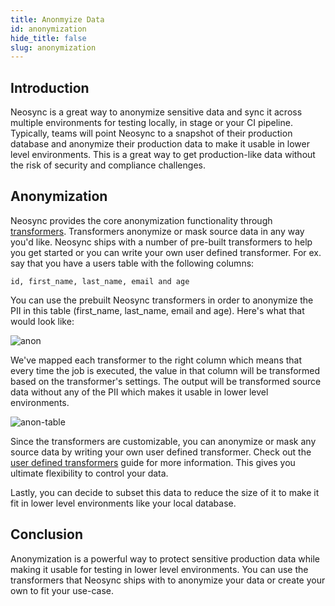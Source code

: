 ```yaml
---
title: Anonmyize Data
id: anonymization
hide_title: false
slug: anonymization
---
```


## Introduction

Neosync is a great way to anonymize sensitive data and sync it across multiple environments for testing locally, in stage or your CI pipeline. Typically, teams will point Neosync to a snapshot of their production database and anonymize their production data to make it usable in lower level environments. This is a great way to get production-like data without the risk of security and compliance challenges.

## Anonymization

Neosync provides the core anonymization functionality through [transformers](/platform#transformers). Transformers anonymize or mask source data in any way you'd like. Neosync ships with a number of pre-built transformers to help you get started or you can write your own user defined transformer. For ex. say that you have a users table with the following columns:

`id, first_name, last_name, email and age`

You can use the prebuilt Neosync transformers in order to anonymize the PII in this table (first_name, last_name, email and age). Here's what that would look like:

![anon](https://assets.nucleuscloud.com/neosync/docs/pii-anon.png)

We've mapped each transformer to the right column which means that every time the job is executed, the value in that column will be transformed based on the transformer's settings. The output will be transformed source data without any of the PII which makes it usable in lower level environments.

![anon-table](https://assets.nucleuscloud.com/neosync/docs/pii-anon-table.png)

Since the transformers are customizable, you can anonymize or mask any source data by writing your own user defined transformer. Check out the [user defined transformers](/transformers/user-defined) guide for more information. This gives you ultimate flexibility to control your data.

Lastly, you can decide to subset this data to reduce the size of it to make it fit in lower level environments like your local database.

## Conclusion

Anonymization is a powerful way to protect sensitive production data while making it usable for testing in lower level environments. You can use the transformers that Neosync ships with to anonymize your data or create your own to fit your use-case.
